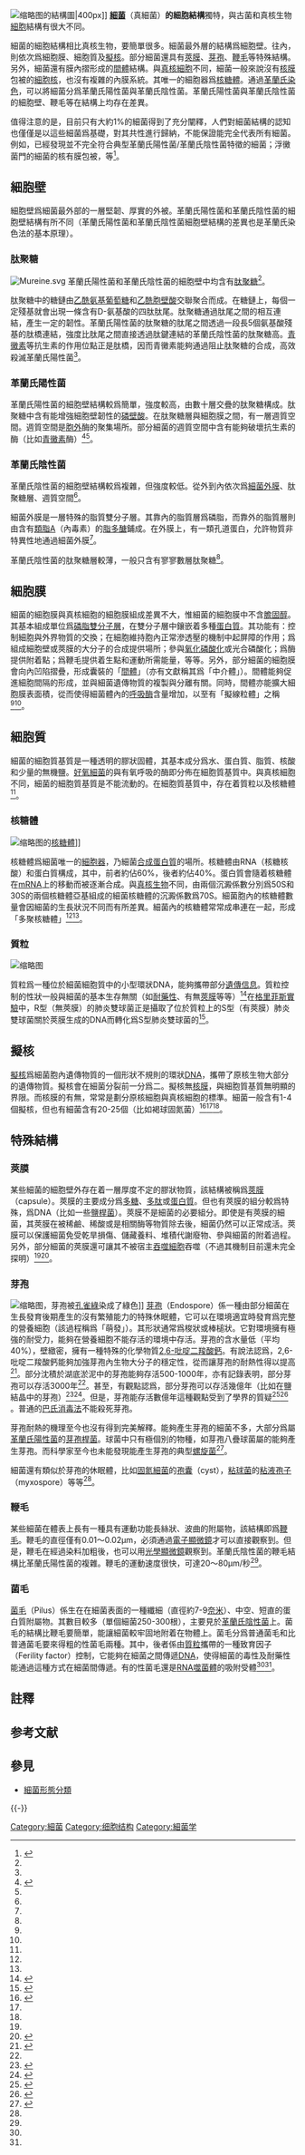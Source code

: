 {{NoteTA|G1=LS}}
[[File:Average_prokaryote_cell-_zh.png|缩略图]]的結構圖|400px]]
'''[[細菌|細菌]]'''（真細菌）'''的細胞結構'''獨特，與古菌和真核生物[[細胞|細胞]]結構有很大不同。

細菌的細胞結構相比真核生物，要簡單很多。細菌最外層的結構爲細胞壁。往內，則依次爲細胞膜、細胞質及[[擬核|擬核]]。部分細菌還具有[[莢膜|莢膜]]、[[芽孢|芽孢]]、[[鞭毛|鞭毛]]等特殊結構。另外，細菌還有膜內摺形成的[[間體|間體]]結構。與[[真核細胞|真核細胞]]不同，細菌一般來說沒有[[核膜|核膜]]包被的[[細胞核|細胞核]]，也沒有複雜的內膜系統。其唯一的細胞器爲[[核糖體|核糖體]]。通過[[革蘭氏染色|革蘭氏染色]]，可以將細菌分爲革蘭氏陽性菌與革蘭氏陰性菌。革蘭氏陽性菌與革蘭氏陰性菌的細胞壁、鞭毛等在結構上均存在差異。

值得注意的是，目前只有大約1%的細菌得到了充分闡釋，人們對細菌結構的認知也僅僅是以這些細菌爲基礎，對其共性進行歸納，不能保證能完全代表所有細菌。例如，已經發現並不完全符合典型革蘭氏陽性菌/革蘭氏陰性菌特徵的細菌；浮黴菌門的細菌的核有膜包被，等<ref name=Willey>{{cite book|title=PRESCOTT'S MICROBIOLOGY|author=Joanne M. Willey, Linda M. Sherwood, Christopher J. Woolverton et al. |edition=9th|ISBN=978-0-07-340240-6|year=2014|publisher=McGraw-Hill}} </ref>{{rp|42}}。

== 細胞壁 ==
{{Main|細胞壁}}
{{See also|細菌外膜|L-型細菌}}
細胞壁爲細菌最外部的一層堅韌、厚實的外被。革蘭氏陽性菌和革蘭氏陰性菌的細胞壁結構有所不同（革蘭氏陽性菌和革蘭氏陰性菌細胞壁結構的差異也是革蘭氏染色法的基本原理）。

===肽聚糖===
{{main|肽聚糖}}
[[File:Mureine.svg|thumb]]
革蘭氏陽性菌和革蘭氏陰性菌的細胞壁中均含有[[肽聚糖|肽聚糖]]<ref name=Willey/>{{rp|55-56}}。

肽聚糖中的糖鏈由[[乙酰氨基葡萄糖|乙酰氨基葡萄糖]]和[[胞壁酸|乙酰胞壁酸]]交聯聚合而成。在糖鏈上，每個一定殘基就會出現一條含有D-氨基酸的四肽肽尾。肽聚糖通過肽尾之間的相互連結，產生一定的韌性。革蘭氏陽性菌的肽聚糖的肽尾之間透過一段長5個氨基酸殘基的肽橋連結，強度比肽尾之間直接透過肽鍵連結的革蘭氏陰性菌的肽聚糖高。[[青黴素|青黴素]]等抗生素的作用位點正是肽橋，因而青黴素能夠通過阻止肽聚糖的合成，高效殺滅革蘭氏陽性菌<ref name=Willey/>{{rp|55-56}}。

=== 革蘭氏陽性菌 ===
革蘭氏陽性菌的細胞壁結構較爲簡單，強度較高，由數十層交疊的肽聚糖構成。肽聚糖中含有能增強細胞壁韌性的[[磷壁酸|磷壁酸]]。在肽聚糖層與細胞膜之間，有一層週質空間。週質空間是[[胞外|胞外]]酶的聚集場所。部分細菌的週質空間中含有能夠破壞抗生素的酶（比如[[青黴素|青黴素]]酶）<ref name="MB">{{cite book |author=戚中田 |title=《醫學微生物學》|publisher=科學出版社 |ISBN=9787030250148 |section=第二章：细菌的形态与结构|language = zh-hans}}</ref><ref name="A1" />。

===革蘭氏陰性菌===
革蘭氏陰性菌的細胞壁結構較爲複雜，但強度較低。從外到內依次爲[[細菌外膜|細菌外膜]]、肽聚糖層、週質空間<ref name=Willey/>{{rp|57-60}}。

細菌外膜是一層特殊的脂質雙分子層。其靠內的脂質層爲磷脂，而靠外的脂質層則由含有[[脂質A|類脂A]]（內毒素）的[[脂多醣|脂多醣]]鋪成。在外膜上，有一類孔道蛋白，允許物質非特異性地通過細菌外膜<ref name=Willey/>{{rp|57-60}}。

革蘭氏陰性菌的肽聚糖層較薄，一般只含有寥寥數層肽聚糖<ref name=Willey/>{{rp|57-60}}。

== 細胞膜 ==
{{Main|細胞膜}}
細菌的細胞膜與真核細胞的細胞膜組成差異不大，惟細菌的細胞膜中不含[[膽固醇|膽固醇]]。其基本組成單位爲[[磷脂雙分子層|磷脂雙分子層]]，在雙分子層中鑲嵌着多種[[蛋白質|蛋白質]]。其功能有：控制細胞與外界物質的交換；在細胞維持胞內正常滲透壓的機制中起屏障的作用；爲組成細胞壁或莢膜的大分子的合成提供場所；參與[[氧化磷酸化|氧化磷酸化]]或光合磷酸化；爲酶提供附着點；爲鞭毛提供着生點和運動所需能量，等等。另外，部分細菌的細胞膜會向內凹陷摺疊，形成囊裝的「[[間體|間體]]」（亦有文獻稱其爲「中介體」）。間體能夠促進細胞間隔的形成，並與細菌遺傳物質的複製與分離有關。同時，間體亦能擴大細胞膜表面積，從而使得細菌體內的[[電子傳遞鍊|呼吸酶]]含量增加，以至有「擬線粒體」之稱<ref name="MB" /><ref name="A1" />。

==細胞質==
細菌的細胞質基質是一種透明的膠狀固體，其基本成分爲水、蛋白質、脂質、核酸和少量的無機鹽。[[好氧細菌|好氧細菌]]的與有氧呼吸的酶即分佈在細胞質基質中。與真核細胞不同，細菌的細胞質基質是不能流動的。在細胞質基質中，存在着質粒以及核糖體<ref name="MB" />。

=== 核糖體 ===
[[File:Entering_(zh-hant).png|缩略图]]的[[核糖體|核糖體]]]]
{{Main|核糖體}}

核糖體爲細菌唯一的[[細胞器|細胞器]]，乃細菌[[蛋白质合成|合成蛋白質]]的場所。核糖體由RNA（核糖核酸）和蛋白質構成，其中，前者約佔60%，後者約佔40%。蛋白質會隨着核糖體在[[mRNA|mRNA]]上的移動而被逐漸合成。與[[真核生物|真核生物]]不同，由兩個沉澱係數分別爲50S和30S的兩個核糖體亞基組成的細菌核糖體的沉澱係數爲70S。細菌胞內的核糖體數量會因細菌的生長狀況不同而有所差異。細菌內的核糖體常常成串連在一起，形成「多聚核糖體」<ref name="MB" /><ref name="岑沛霖" />。

===質粒===
[[File:Plasmid_(english).svg|缩略图]]
{{Main|質粒}}

質粒爲一種位於細菌細胞質中的小型環狀DNA，能夠攜帶部分[[遺傳信息|遺傳信息]]。質粒控制的性狀一般與細菌的基本生存無關（如[[耐藥性|耐藥性]]、有無[[莢膜|莢膜]]等等）<ref name=Handa2005>{{cite journal|author=Handa H.|title=Linear plasmids in plant mitochondria: peaceful coexistences or malicious invasions?|journal=Mitochondrion|date=2008-1|volume=8|issue=1|pages=15-25|url=http://www.ncbi.nlm.nih.gov/pubmed/18326073|accessdate=2011-02-02|archive-date=2020-04-09|archive-url=https://web.archive.org/web/20200409095845/https://www.ncbi.nlm.nih.gov/pubmed/18326073|dead-url=no}}</ref>在[[格里菲斯實驗|格里菲斯實驗]]中，R型（無莢膜）的肺炎雙球菌正是攝取了位於質粒上的S型（有莢膜）肺炎雙球菌關於莢膜生成的DNA而轉化爲S型肺炎雙球菌的<ref>{{cite journal en | author = Avery, MacLeod, and McCarty | title = Studies on the Chemical Nature of the Substance Inducing Transformation of Pneumococcal Types: Induction of Transformation by a Desoxyribonucleic Acid Fraction Isolated from Pneumococcus Type III | journal = Journal of Experimental Medicine | volume = 79 | issue = 1 | pages = 137-58 | year = 1944 }}</ref>。

== 擬核 ==
{{Main|擬核}}

[[擬核|擬核]]爲細菌胞內遺傳物質的一個形狀不規則的環狀[[DNA|DNA]]，攜帶了原核生物大部分的遺傳物質。擬核會在細菌分裂前一分爲二。擬核無[[核膜|核膜]]，與細胞質基質無明顯的界限。而核膜的有無，常常是劃分原核細胞與真核細胞的標準。細菌一般含有1-4個擬核，但也有細菌含有20-25個（比如褐球固氮菌）<ref>{{cite journal |author=Thanbichler M, Wang S, Shapiro L |title=The bacterial nucleoid: a highly organized and dynamic structure |journal=J Cell Biochem |volume=96 |issue=3 |pages=506–21 |year=2005 |pmid=15988757 |doi=10.1002/jcb.20519}}</ref><ref name=A1/><ref name="岑沛霖"/>。

== 特殊結構 ==
=== 莢膜 ===
{{Main|莢膜}}

某些細菌的細胞壁外存在着一層厚度不定的膠狀物質，該結構被稱爲[[莢膜|莢膜]]（capsule）。莢膜的主要成分爲[[多糖|多糖]]、[[多肽|多肽]]或[[蛋白質|蛋白質]]。但也有莢膜的組分較爲特殊，爲DNA（比如一些[[鹽桿菌|鹽桿菌]]）。莢膜不是細菌的必要組分。即使是有莢膜的細菌，其莢膜在被稀鹼、稀酸或是相關酶等物質除去後，細菌仍然可以正常成活。莢膜可以保護細菌免受乾旱損傷、儲藏養料、堆積代謝廢物、參與細菌的附着過程。另外，部分細菌的莢膜還可讓其不被宿主[[吞噬細胞|吞噬細胞]]吞噬（不過其機制目前還未完全探明）<ref name=A1/><ref>{{DorlandsDict|two/000016823|bacterial capsule}}</ref>。

=== 芽孢 ===
[[File:Bacillus_subtilis_Spore.jpg|缩略图]]，芽孢被[[孔雀綠|孔雀綠]]染成了綠色]]
{{Main|芽孢}}
[[芽孢|芽孢]]（Endospore）係一種由部分細菌在生長發育後期產生的沒有繁殖能力的特殊休眠體，它可以在環境適宜時發育爲完整的營養細胞（該過程稱爲「萌發」）。其形狀通常爲梭狀或棒槌狀。它對環境擁有極強的耐受力，能夠在營養細胞不能存活的環境中存活。芽孢的含水量低（平均40%），壁緻密，擁有一種特殊的化學物質[[2,6-吡啶二羧酸鈣|2,6-吡啶二羧酸鈣]]。有說法認爲，2,6-吡啶二羧酸鈣能夠加強芽孢內生物大分子的穩定性，從而讓芽孢的耐熱性得以提高<ref name="岑沛霖">{{cite book |title=《工业微生物学》|author=岑沛霖、蔡谨 |publisher=化学工业出版社 |ISBN=9787502526436 |section=第二章：微生物的形态与分类}}</ref>。部分沈積於湖底淤泥中的芽孢能夠存活500-1000年，亦有記錄表明，部分芽孢可以存活3000年<ref name="A1" />。甚至，有觀點認爲，部分芽孢可以存活幾億年（比如在鹽結晶中的芽孢）<ref>{{cite journal |author=Vreeland RH, Rosenzweig WD, Powers DW |title=Isolation of a 250 million-year-old halotolerant bacterium from a primary salt crystal |journal=Nature |volume=407 |issue=6806 |pages=897–900 |date=October 2000 |pmid=11057666 |doi=10.1038/35038060 }}</ref><ref>{{cite journal |author=Cano RJ, Borucki MK |title=Revival and identification of bacterial spores in 25- to 40-million-year-old Dominican amber |journal=Science |volume=268 |issue=5213 |pages=1060–4 |date=May 1995 |pmid=7538699 |url=http://www.sciencemag.org/cgi/pmidlookup?view=long&pmid=7538699 |doi=10.1126/science.7538699}}</ref>。但是，芽孢能存活數億年這種觀點受到了學界的質疑<ref>{{cite journal |author=Fischman J |title=Have 25-million-year-old bacteria returned to life? |journal=Science |volume=268 |issue=5213 |pages=977 |date=May 1995 |pmid=7754393 |url = http://www.sciencemag.org/cgi/pmidlookup?view=long&pmid=7754393 |doi=10.1126/science.7754393}}</ref><ref>{{cite journal |author=Parkes RJ |title=A case of bacterial immortality? |journal=Nature |volume=407 |issue=6806 |pages=844–5 |date=October 2000 |pmid=11057647 |doi=10.1038/35038181 }}</ref> 。普通的[[巴氏消毒法|巴氏消毒法]]不能殺死芽孢。

芽孢耐熱的機理至今也沒有得到完美解釋。能夠產生芽孢的細菌不多，大部分爲屬[[革蘭氏陽性菌|革蘭氏陽性菌]]的[[芽孢桿菌|芽孢桿菌]]。球菌中只有極個別的物種，如芽孢八疊球菌屬的{{link-en|芽孢八疊球菌|Sporosarcina}}能夠產生芽孢。而科學家至今也未能發現能產生芽孢的典型[[螺旋菌|螺旋菌]]<ref name="A1">{{cite web |url = http://www.bdxx.net/kx/kexue-2/co6-1/6102/01/003.htm |title = 第二章  微生物的形态和构造 |language = zh-hans |accessdate = 2014-11-09 |deadurl = yes |archiveurl = https://archive.is/20141109053207/http://www.bdxx.net/kx/kexue-2/co6-1/6102/01/003.htm |archivedate = 2014-11-09 }}</ref>。

細菌還有類似於芽孢的休眠體，比如[[固氮細菌|固氮細菌]]的[[孢囊|孢囊]]（cyst），[[粘球菌|粘球菌]]的[[粘液孢子|粘液孢子]]（myxospore）等等<ref name="A1" />。

=== 鞭毛 ===
{{multiple image
|align = right
|width = 150
|direction = horizontal
|header = 鞭毛與菌毛
|header_align = center
|header_background = 
|footer = 
|footer_align = right
|footer_background =
|image1 = Escherichia coli flagella TEM.png
|width1 = 100x100px
|alt1 = 
|caption1 = 圖爲帶有鞭毛的[[大腸桿菌|大腸桿菌]]
|image2 = E. coli fimbriae.png
|width2 = 100x100px
|alt2 = 
|caption2 =佈滿菌毛的大腸桿菌
}}
{{Main|鞭毛}}

某些細菌在體表上長有一種具有運動功能長絲狀、波曲的附屬物，該結構即爲[[鞭毛|鞭毛]]。鞭毛的直徑僅有0.01～0.02μm，必須通過[[電子顯微鏡|電子顯微鏡]]才可以直接觀察到。但是，鞭毛在經過染料加粗後，也可以用[[光學顯微鏡|光學顯微鏡]]觀察到。革蘭氏陰性菌的鞭毛結構比革蘭氏陽性菌的複雜。鞭毛的運動速度很快，可達20～80μm/秒<ref name="A1" />。

===菌毛===
{{Main|菌毛}}

[[菌毛|菌毛]]（Pilus）係生在在細菌表面的一種纖細（直徑約7-9[[奈米|奈米]]）、中空、短直的蛋白質附屬物。其數目較多（單個細菌250-300根），主要見於[[革蘭氏陰性菌|革蘭氏陰性菌]]上。菌毛的結構比鞭毛要簡單，能讓細菌較牢固地附着在物體上。菌毛分爲普通菌毛和比普通菌毛要來得粗的性菌毛兩種。其中，後者係由[[質粒|質粒]]攜帶的一種致育因子（Ferility factor）控制，它能夠在細菌之間傳遞[[DNA|DNA]]，使得細菌的毒性及耐藥性能通過這種方式在細菌間傳遞。有的性菌毛還是[[RNA|RNA]][[噬菌體|噬菌體]]的吸附受體<ref name="A1" /><ref name="MB" />。

== 註釋 ==
{{notelist|iger=}}

== 参考文献 ==
{{Reflist|2}}

== 參見 ==
* [[細菌形態分類|細菌形態分類]]

{{-}}
{{細菌}}
{{细胞结构}}

{{Portal bar|生物學|分子与細胞生物學}}

[[Category:細菌|Category:細菌]]
[[Category:细胞结构|Category:细胞结构]]
[[Category:細菌学|Category:細菌学]]